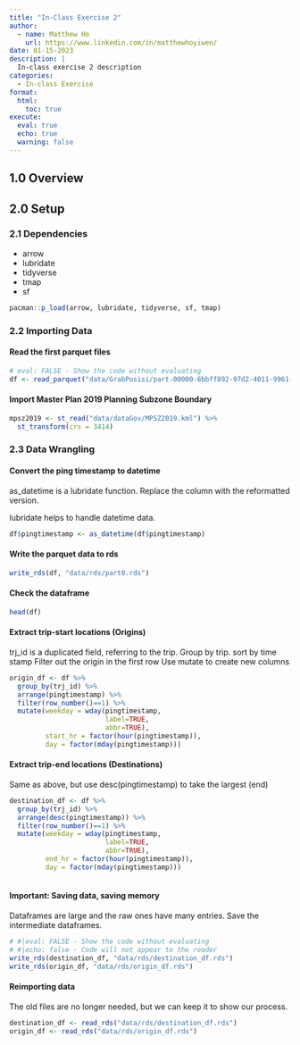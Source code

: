 ```yaml
---
title: "In-Class Exercise 2"
author:
  - name: Matthew Ho
    url: https://www.linkedin.com/in/matthewhoyiwen/
date: 01-15-2023
description: |
  In-class exercise 2 description
categories:
  - In-class Exercise
format:
  html:
    toc: true
execute: 
  eval: true
  echo: true
  warning: false
---
```


## 1.0 Overview

## 2.0 Setup

### 2.1 Dependencies

-   arrow
-   lubridate
-   tidyverse
-   tmap
-   sf

```r
pacman::p_load(arrow, lubridate, tidyverse, sf, tmap)
```

### 2.2 Importing Data
#### Read the first parquet files

```r
# eval: FALSE - Show the code without evaluating
df <- read_parquet("data/GrabPosisi/part-00000-8bbff892-97d2-4011-9961-703e38972569.c000.snappy.parquet")
```

#### Import Master Plan 2019 Planning Subzone Boundary
```r
mpsz2019 <- st_read("data/dataGov/MPSZ2019.kml") %>%
  st_transform(crs = 3414)
```

### 2.3 Data Wrangling
#### Convert the ping timestamp to datetime
as_datetime is a lubridate function. 
Replace the column with the reformatted version.

lubridate helps to handle datetime data.
```r
df$pingtimestamp <- as_datetime(df$pingtimestamp)
```

#### Write the parquet data to rds
```r
write_rds(df, "data/rds/part0.rds")
```

#### Check the dataframe
```r
head(df)
```

#### Extract trip-start locations (Origins)

trj_id is a duplicated field, referring to the trip. Group by trip.
sort by time stamp
Filter out the origin in the first row
Use mutate to create new columns

```r
origin_df <- df %>%
  group_by(trj_id) %>%
  arrange(pingtimestamp) %>%
  filter(row_number()==1) %>%
  mutate(weekday = wday(pingtimestamp,
                        label=TRUE,
                        abbr=TRUE),
         start_hr = factor(hour(pingtimestamp)),
         day = factor(mday(pingtimestamp)))
```


#### Extract trip-end locations (Destinations)

Same as above, but use desc(pingtimestamp) to take the largest (end)

```r
destination_df <- df %>%
  group_by(trj_id) %>%
  arrange(desc(pingtimestamp)) %>%
  filter(row_number()==1) %>%
  mutate(weekday = wday(pingtimestamp,
                        label=TRUE,
                        abbr=TRUE),
         end_hr = factor(hour(pingtimestamp)),
         day = factor(mday(pingtimestamp)))
  
```

#### Important: Saving data, saving memory
Dataframes are large and the raw ones have many entries. Save the intermediate dataframes.
```r
# #|eval: FALSE - Show the code without evaluating
# #|echo: false - Code will not appear to the reader
write_rds(destination_df, "data/rds/destination_df.rds")
write_rds(origin_df, "data/rds/origin_df.rds")
```

#### Reimporting data
The old files are no longer needed, but we can keep it to show our process.
```r
destination_df <- read_rds("data/rds/destination_df.rds")
origin_df <- read_rds("data/rds/origin_df.rds")
```
